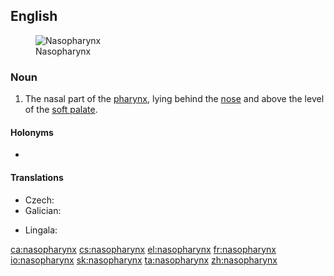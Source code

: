 ==English==
{{wikipedia}}
[[Image:Pharynx diagram-fr.svg|thumb|Nasopharynx]]

===Noun===
{{en-noun|es|nasopharynges}}

# {{label|en|anatomy}} The nasal part of the [[pharynx]], lying behind the [[nose]] and above the level of the [[soft palate]].

====Holonyms====
* {{l|en|pharynx}}

====Translations====
{{trans-top|nasal part of the pharynx}}
* Czech: {{t+|cs|nosohltan|m}}
* Galician: {{t+|gl|nasofarinxe|f}}
{{trans-mid}}
* Lingala: {{t|ln|mongelu mwa zólo}}
{{trans-bottom}}

[[ca:nasopharynx]]
[[cs:nasopharynx]]
[[el:nasopharynx]]
[[fr:nasopharynx]]
[[io:nasopharynx]]
[[sk:nasopharynx]]
[[ta:nasopharynx]]
[[zh:nasopharynx]]